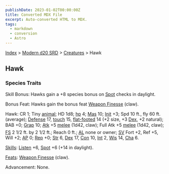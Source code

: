```yaml
---
publishDate: 2023-01-02T00:00:00Z
title: Converted MDX File
excerpt: Auto-converted HTML to MDX.
tags:
  - markdown
  - conversion
  - Astro
---
```


[Index](-index) > [Modern d20 SRD](modern-d20-srd-index) > [Creatures](modern-d20-srd-creatures-index) > Hawk

## Hawk

### Species Traits

Skill Bonus: Hawks gain a +8 species bonus on [Spot](modern-d20-srd-skills-spot) checks in daylight.

Bonus Feat: Hawks gain the bonus feat [Weapon Finesse](modern-d20-srd-feats-weapon-finesse) (claw).

Hawk: CR 1; Tiny [animal](modern-d20-srd-creature-types-animal); HD 1d8; [hp](modern-d20-srd-combat-hit-points) 4; [Mas](modern-d20-srd-creatures-creature-overview) 10; [Init](modern-d20-srd-combat-initiative) +3; Spd 10 ft., fly 60 ft. (average); [Defense](modern-d20-srd-combat-defense) 17, [touch](modern-d20-srd-combat-attack-actions) 15, [flat-footed](modern-d20-srd-combat-surprise) 14 (+2 size, +3 [Dex](modern-d20-srd-basics-ability-scores), +2 natural); BAB +0; [Grap](modern-d20-srd-combat-grapple) 10; [Atk](modern-d20-srd-combat-attack-roll) +5 [melee](modern-d20-srd-combat-attack-roll) (1d42, claw); Full Atk +5 [melee](modern-d20-srd-combat-attack-roll) (1d42, claw); [FS](modern-d20-srd-creatures-creature-overview) 2 1/2 ft. by 2 1/2 ft.; Reach 0 ft.; [AL](modern-d20-srd-basics-allegiances) none or owner; [SV](modern-d20-srd-basics-saving-throws) Fort +2, Ref +5, Will +2; [AP](modern-d20-srd-creatures-creature-overview) 0; [Rep](modern-d20-srd-creatures-creature-overview) +0; [Str](modern-d20-srd-basics-ability-scores) 6, [Dex](modern-d20-srd-basics-ability-scores) 17, [Con](modern-d20-srd-basics-ability-scores) 10, [Int](modern-d20-srd-basics-ability-scores) 2, [Wis](modern-d20-srd-basics-ability-scores) 14, [Cha](modern-d20-srd-basics-ability-scores) 6.

[Skills](modern-d20-srd-skills-index): [Listen](modern-d20-srd-skills-listen) +6, [Spot](modern-d20-srd-skills-spot) +6 (+14 in daylight).

[Feats](modern-d20-srd-feats-index): [Weapon Finesse](modern-d20-srd-feats-weapon-finesse) (claw).

Advancement: None.
